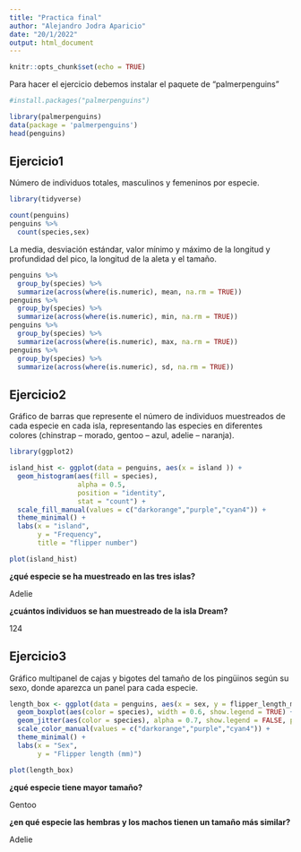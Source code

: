 ```yaml
---
title: "Practica final"
author: "Alejandro Jodra Aparicio"
date: "20/1/2022"
output: html_document
---
```


```r
knitr::opts_chunk$set(echo = TRUE)
```

Para hacer el ejercicio debemos instalar el paquete de “palmerpenguins”

```r
#install.packages("palmerpenguins")

library(palmerpenguins)
data(package = 'palmerpenguins')
head(penguins)
```

## Ejercicio1

Número de individuos totales, masculinos y femeninos por especie.

```r
library(tidyverse)

count(penguins)
penguins %>%
  count(species,sex)
```

La media, desviación estándar, valor mínimo y máximo de la longitud y profundidad del pico, la longitud de la aleta y el tamaño.

```r
penguins %>%
  group_by(species) %>%
  summarize(across(where(is.numeric), mean, na.rm = TRUE))
penguins %>%
  group_by(species) %>%
  summarize(across(where(is.numeric), min, na.rm = TRUE))
penguins %>%
  group_by(species) %>%
  summarize(across(where(is.numeric), max, na.rm = TRUE))
penguins %>%
  group_by(species) %>%
  summarize(across(where(is.numeric), sd, na.rm = TRUE))
```

## Ejercicio2

Gráfico de barras que represente el número de individuos muestreados de cada especie en cada isla, representando las especies en diferentes colores (chinstrap – morado, gentoo – azul, adelie – naranja). 

```r
library(ggplot2)

island_hist <- ggplot(data = penguins, aes(x = island )) +
  geom_histogram(aes(fill = species),
                 alpha = 0.5,
                 position = "identity",
                 stat = "count") +
  scale_fill_manual(values = c("darkorange","purple","cyan4")) +
  theme_minimal() +
  labs(x = "island",
       y = "Frequency",
       title = "flipper number")

plot(island_hist)
```

__¿qué especie se ha muestreado en las tres islas?__

Adelie

__¿cuántos individuos se han muestreado de la isla Dream?__

124

## Ejercicio3

Gráfico multipanel de cajas y bigotes del tamaño de los pingüinos según su sexo, donde aparezca un panel para cada especie.

```r

length_box <- ggplot(data = penguins, aes(x = sex, y = flipper_length_mm)) +
  geom_boxplot(aes(color = species), width = 0.6, show.legend = TRUE) +
  geom_jitter(aes(color = species), alpha = 0.7, show.legend = FALSE, position = position_jitter(width = 0.3, seed = 0)) +
  scale_color_manual(values = c("darkorange","purple","cyan4")) +
  theme_minimal() +
  labs(x = "Sex",
       y = "Flipper length (mm)")

plot(length_box)
```

__¿qué especie tiene mayor tamaño?__

Gentoo

__¿en qué especie las hembras y los machos tienen un tamaño más similar?__

Adelie

